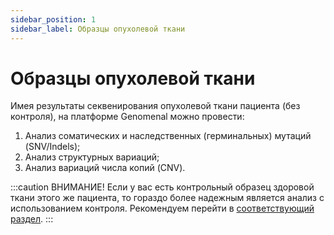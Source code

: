 ---
sidebar_position: 1
sidebar_label: Образцы опухолевой ткани
---

# Образцы опухолевой ткани

Имея результаты секвенирования опухолевой ткани пациента (без контроля), на платформе Genomenal можно провести:
1. Анализ соматических и наследственных (герминальных) мутаций (SNV/Indels);
2. Анализ структурных вариаций;
3. Анализ вариаций числа копий (CNV).


<SectionDef sample_type="образец или образцы опухолевой ткани (без контроля)" />

:::caution ВНИМАНИЕ!
Если у вас есть контрольный образец здоровой ткани этого же пациента, то гораздо более надежным является анализ
с использованием контроля. Рекомендуем перейти в [соответствующий раздел](/uploading-samples/tumor-normal/TN-sample).
:::
